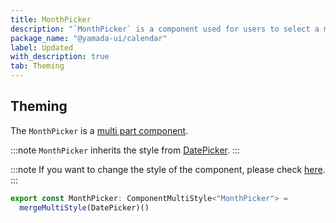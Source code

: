 ```yaml
---
title: MonthPicker
description: "`MonthPicker` is a component used for users to select a month."
package_name: "@yamada-ui/calendar"
label: Updated
with_description: true
tab: Theming
---
```


## Theming

The `MonthPicker` is a [multi part component](/styled-system/theming/component-styles#multi-part-components).

:::note
`MonthPicker` inherits the style from [DatePicker](/components/forms/date-picker).
:::

:::note
If you want to change the style of the component, please check [here](/styled-system/theming/customize-theme#changing-the-style-of-components).
:::

```ts
export const MonthPicker: ComponentMultiStyle<"MonthPicker"> =
  mergeMultiStyle(DatePicker)()
```
